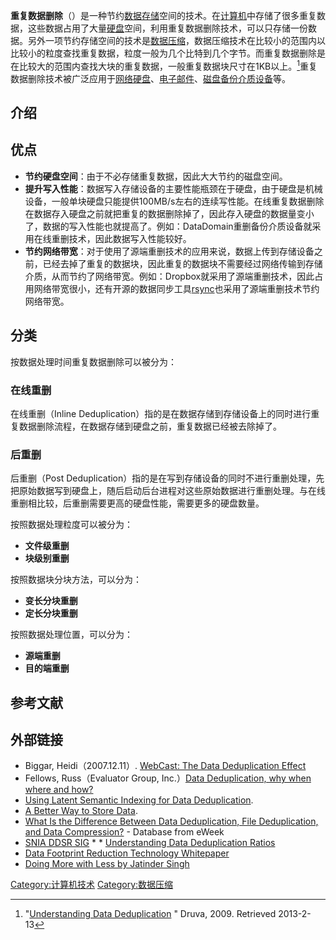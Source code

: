 {{Refimprove|time=2020-11-24T18:36:10+00:00}}
'''重复数据删除'''（{{lang-en|data deduplication}}）是一种节约[[数据存储设备|数据存储]]空间的技术。在[[计算机|计算机]]中存储了很多重复数据，这些数据占用了大量[[硬盘|硬盘]]空间，利用重复数据删除技术，可以只存储一份数据。另外一项节约存储空间的技术是[[数据压缩|数据压缩]]，数据压缩技术在比较小的范围内以比较小的粒度查找重复数据，粒度一般为几个比特到几个字节{{what}}。而重复数据删除是在比较大的范围内查找大块的重复数据，一般重复数据块尺寸在1KB以上。<ref>"[http://www.druva.com/blog/2009/01/09/understanding-data-deduplication/ Understanding Data Deduplication] {{Wayback|url=http://www.druva.com/blog/2009/01/09/understanding-data-deduplication/ |date=20130118070249 }}" Druva, 2009. Retrieved 2013-2-13</ref>重复数据删除技术被广泛应用于[[网络硬盘|网络硬盘]]、[[电子邮件|电子邮件]]、[[磁盘备份介质设备|磁盘备份介质设备]]等。

== 介绍 ==
{{空章节}}
==优点==
* '''节约硬盘空间'''：由于不必存储重复数据，因此大大节约的磁盘空间。
* '''提升写入性能'''：数据写入存储设备的主要性能瓶颈在于硬盘，由于硬盘是机械设备，一般单块硬盘只能提供100MB/s左右的连续写性能。在线重复数据删除在数据存入硬盘之前就把重复的数据删除掉了，因此存入硬盘的数据量变小了，数据的写入性能也就提高了。例如：DataDomain重删备份介质设备就采用在线重删技术，因此数据写入性能较好。
* '''节约网络带宽'''：对于使用了源端重删技术的应用来说，数据上传到存储设备之前，已经去掉了重复的数据块，因此重复的数据块不需要经过网络传输到存储介质，从而节约了网络带宽。例如：Dropbox就采用了源端重删技术，因此占用网络带宽很小，还有开源的数据同步工具[[rsync|rsync]]也采用了源端重删技术节约网络带宽。

==分类==
按数据处理时间重复数据删除可以被分为：

=== 在线重删 ===
在线重删（Inline Deduplication）指的是在数据存储到存储设备上的同时进行重复数据删除流程，在数据存储到硬盘之前，重复数据已经被去除掉了。

=== 后重删 ===
后重删（Post Deduplication）指的是在写到存储设备的同时不进行重删处理，先把原始数据写到硬盘上，随后启动后台进程对这些原始数据进行重删处理。与在线重删相比较，后重删需要更高的硬盘性能，需要更多的硬盘数量。

按照数据处理粒度可以被分为：
* '''文件级重删'''
* '''块级别重删'''

按照数据块分块方法，可以分为：
* '''变长分块重删'''
* '''定长分块重删'''

按照数据处理位置，可以分为：
* '''源端重删'''
* '''目的端重删'''

==参考文献==
{{reflist}}

==外部链接==
* Biggar, Heidi（2007.12.11）. [https://web.archive.org/web/20120325005645/http://www.infostor.com/webcast/display_webcast.cfm?ID=540 WebCast: The Data Deduplication Effect]
* Fellows, Russ（Evaluator Group, Inc.）[http://www.evaluatorgroup.com/document/data-de-duplication-%E2%80%93why-when-where-and-how-infostor-article-by-russ-fellows/ Data Deduplication, why when where and how?] {{Wayback|url=http://www.evaluatorgroup.com/document/data-de-duplication-%E2%80%93why-when-where-and-how-infostor-article-by-russ-fellows/ |date=20120429035531 }}
* [https://web.archive.org/web/20120328022229/http://www.tacoma.washington.edu/tech/docs/research/gradresearch/MSpiz.pdf Using Latent Semantic Indexing for Data Deduplication].
* [https://archive.is/20130123184314/http://www.forbes.com/2009/08/08/exagrid-storage-data-technology-cio-network-tape.html A Better Way to Store Data].
* [http://www.eweek.com/c/a/Knowledge-Center/What-Is-the-Difference-Between-Data-Deduplication-File-Deduplication-and-Data-Compression/ What Is the Difference Between Data Deduplication, File Deduplication, and Data Compression?]{{dead link|date=February 2013}} - Database from eWeek
* [http://www.snia.org/forums/dmf/programs/data_protect_init/ddsrsig/ SNIA DDSR SIG] {{Wayback|url=http://www.snia.org/forums/dmf/programs/data_protect_init/ddsrsig/ |date=20210502204636 }} * * [https://web.archive.org/web/20120322084240/http://www.snia.org/forums/dmf/knowledge/white_papers_and_reports/Understanding_Data_Deduplication_Ratios-20080718.pdf Understanding Data Deduplication Ratios]
* [https://web.archive.org/web/20130527124650/http://public.dhe.ibm.com/common/ssi/ecm/en/tsu12345usen/TSU12345USEN.PDF Data Footprint Reduction Technology Whitepaper]
* [https://web.archive.org/web/20100911194757/http://www.itnext.in/content/doing-more-less.html Doing More with Less by Jatinder Singh]

[[Category:计算机技术|Category:计算机技术]]
[[Category:数据压缩|Category:数据压缩]]